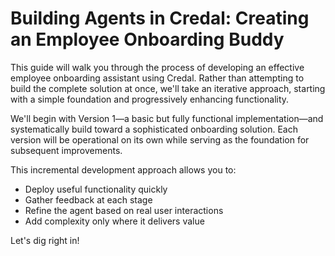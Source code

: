 # Building Agents in Credal: Creating an Employee Onboarding Buddy

This guide will walk you through the process of developing an effective employee onboarding assistant using Credal. Rather than attempting to build the complete solution at once, we'll take an iterative approach, starting with a simple foundation and progressively enhancing functionality.

We'll begin with Version 1—a basic but fully functional implementation—and systematically build toward a sophisticated onboarding solution. Each version will be operational on its own while serving as the foundation for subsequent improvements.

This incremental development approach allows you to:
- Deploy useful functionality quickly
- Gather feedback at each stage
- Refine the agent based on real user interactions
- Add complexity only where it delivers value

Let's dig right in!
